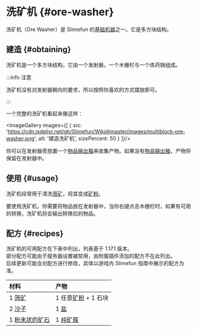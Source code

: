 
# 洗矿机 \{#ore-washer}

洗矿机（Ore Washer）是 Slimefun 的[基础机器](/Basic-Machines)之一。它是多方块结构。

## 建造 \{#obtaining}

洗矿机是一个多方块结构，它由一个发射器，一个木栅栏与一个炼药锅组成。

:::info 注意

洗矿机没有对发射器朝向的要求，所以按照你喜欢的方式摆放即可。

:::

一个完整的洗矿机看起来像这样：

<ImageGallery images={[
  {
    src: 'https://cdn.jsdelivr.net/gh/Slimefun/Wiki@master/images/multiblock-ore-washer.png',
    alt: '建造洗矿机',
    sizePercent: 50
  }
]}/>

你可以在发射器旁放置一个[物品输出箱](/Output-Chest)来收集产物。如果没有[物品输出箱](/Output-Chest)，产物将保留在发射器中。

## 使用 \{#usage}

洗矿机经常用于清洗[筛矿](/Sifted-Ore)，将其变成[矿粉](/Dusts)。

要使用洗矿机，你需要将物品放在发射器中，当你右键点击木栅栏时，如果有可用的转换，洗矿机将会输出转换后的物品。

## 配方 \{#recipes}

洗矿机的可用配方在下表中列出，列表基于 1.17.1 版本。<br/>
部分配方可能由于服务器设置被禁用，由附属插件添加的配方不在此列出。<br/>
后续更新可能会对配方进行修改，具体以游戏内 Slimefun 指南中展示的配方为准。

| 材料 | 产物 |
| :-- | :-- |
| 1 [筛矿](/Sifted-Ore) | 1 任意[矿粉](/Dusts) + 1 石块 |
| 2 [沙子](/Sifted-Ore) | 1 [盐](/Miscellaneous-Items) |
| 1 [粉末状的矿石](/Small-Chunk-of-Uranium) | 1 [纯矿蔟](/Small-Chunk-of-Uranium) |
